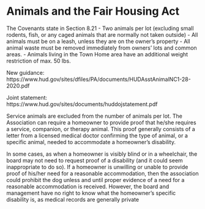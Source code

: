 # Animals and the Fair Housing Act

The Covenants state in Section 8.21
- Two animals per lot (excluding small rodents, fish, or any caged animals that are normally not taken outside)
- All animals must be on a leash, unless they are on the owner's property
- All animal waste must be removed immediately from owners' lots and common areas.
- Animals living in the Town Home area have an additional weight restriction of max. 50 lbs.

New guidance: https://www.hud.gov/sites/dfiles/PA/documents/HUDAsstAnimalNC1-28-2020.pdf

Joint statement: https://www.hud.gov/sites/documents/huddojstatement.pdf 

Service animals are excluded from the number of animals per lot. The  Association can require a homeowner to provide proof that he/she requires a service, companion, or therapy animal. This proof generally consists of a letter from a licensed medical doctor confirming the type of animal, or a specific animal, needed to accommodate a homeowner’s disability.

In some cases, as when a homeowner is visibly blind or in a wheelchair, the board may not need to request proof of a disability (and it could seem inappropriate to do so). If a homeowner is unwilling or unable to provide proof of his/her need for a reasonable accommodation, then the association could prohibit the dog unless and until proper evidence of a need for a reasonable accommodation is received. However, the board and management have no right to know what the homeowner’s specific disability is, as medical records are generally private 